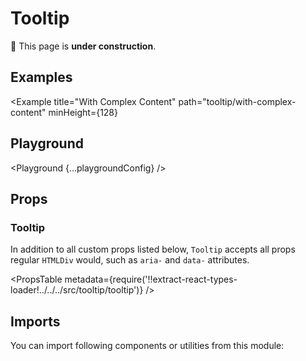 



# Tooltip

🚧 This page is **under construction**.

## Examples

<Example title="Basic Usage" path="tooltip/basic-usage">
  <BasicUsage />
</Example>

<Example
  title="With Complex Content"
  path="tooltip/with-complex-content"
  minHeight={128}
>
  <WithComplexContent />
</Example>

<Example title="Within Inline Text" path="tooltip/within-inline-text">
  <WithinInlineText />
</Example>

<Example title="Inverted" path="tooltip/inverted" darkPreview>
  <Inverted />
</Example>

## Playground

<Playground {...playgroundConfig} />

## Props

### Tooltip

In addition to all custom props listed below, `Tooltip` accepts all props regular `HTMLDiv` would, such as `aria-` and `data-` attributes.

<PropsTable
  metadata={require('!!extract-react-types-loader!../../../src/tooltip/tooltip')}
/>

## Imports

You can import following components or utilities from this module:

<Imports module={TooltipExports} path="@datacamp/waffles/tooltip" />
